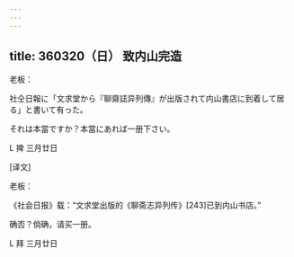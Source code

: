 ```yaml
---
---
---
```

title: 360320（日） 致内山完造
---




老板：

社仝日報に「文求堂から『聊齋誌异列傳』が出版されて内山書店に到着して居る」と書いて有った。

それは本當ですか？本當にあれば一册下さい。

L 捭 三月廿日

[译文]

老板：

《社会日报》载：“文求堂出版的《聊斋志异列传》[243]已到内山书店。”

确否？倘确，请买一册。

L 拜 三月廿日